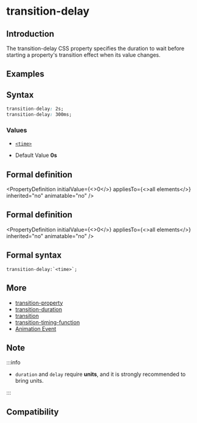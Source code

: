 
# transition-delay

## Introduction

The transition-delay CSS property specifies the duration to wait before starting a property's transition effect when its value changes.

## Examples

<Go
  example="css-api"
  img="/assets/doc/css/transition-delay.gif"
  defaultEntryFile="dist/transition-delay.lynx.bundle"
  defaultFile="src/transition-delay/App.tsx"
  entry="src/transition-delay"
/>

## Syntax

```css
transition-delay: 2s;
transition-delay: 300ms;
```

### Values

- [`<time>`](api/css/data-type/time.mdx)

- Default Value
  **0s**

## Formal definition


<PropertyDefinition
  initialValue={<>0</>}
  appliesTo={<>all elements</>}
  inherited="no"
  animatable="no"
/>

## Formal definition


<PropertyDefinition
  initialValue={<>0</>}
  appliesTo={<>all elements</>}
  inherited="no"
  animatable="no"
/>

## Formal syntax

```
transition-delay:`<time>`;
```

## More

- [transition-property](./transition-property.mdx)
- [transition-duration](./transition-duration.mdx)
- [transition](./transition.mdx)
- [transition-timing-function](./transition-timing-function.mdx)
- [Animation Event](../../lynx-api/event/animation-event.mdx)

## Note

:::info

- `duration` and `delay` require **units**, and it is strongly recommended to bring units.

:::

## Compatibility


<LegacyCompatTable metadata="css/properties/transition-delay" />
